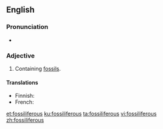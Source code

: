 ==English==

===Pronunciation===
* {{rhymes|ɪfəɹəs|lang=en}}

===Adjective===
{{en-adj}}

# Containing [[fossil]]s.

====Translations====
{{trans-top|containing fossils}}
* Finnish: {{t|fi|fossiilipitoinen}}
* French: {{t+|fr|fossilifère}}
{{trans-mid}}
{{trans-bottom}}

[[et:fossiliferous]]
[[ku:fossiliferous]]
[[ta:fossiliferous]]
[[vi:fossiliferous]]
[[zh:fossiliferous]]